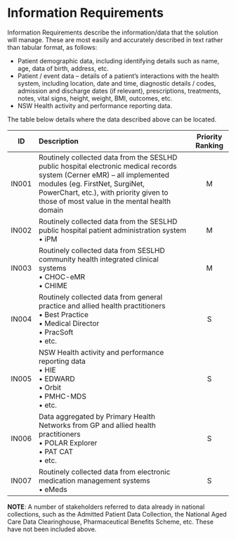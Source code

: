 # Information Requirements

Information Requirements describe the information/data that the solution will manage. These are most easily and accurately described in text rather than tabular format, as follows:

- Patient demographic data, including identifying details such as name, age, data of birth, address, etc.
- Patient / event data – details of a patient’s interactions with the health system, including location, date and time, diagnostic details / codes, admission and discharge dates (if relevant), prescriptions, treatments, notes, vital signs, height, weight, BMI, outcomes, etc.
- NSW Health activity and performance reporting data.

The table below details where the data described above can be located.

|  ID   | Description                                                                                                                                                                                                                                          | Priority Ranking |
| :---: | :--------------------------------------------------------------------------------------------------------------------------------------------------------------------------------------------------------------------------------------------------- | :--------------: |
| IN001 | Routinely collected data from the SESLHD public hospital electronic medical records system (Cerner eMR) – all implemented modules (eg. FirstNet, SurgiNet, PowerChart, etc.), with priority given to those of most value in the mental health domain |        M         |
| IN002 | Routinely collected data from the SESLHD public hospital patient administration system<br/>• iPM                                                                                                                                                     |        M         |
| IN003 | Routinely collected data from SESLHD community health integrated clinical systems <br/>• CHOC-eMR<br/>• CHIME                                                                                                                                        |        M         |
| IN004 | Routinely collected data from general practice and allied health practitioners<br/>• Best Practice<br/>• Medical Director<br/>• PracSoft<br/>• etc.                                                                                                  |        S         |
| IN005 | NSW Health activity and performance reporting data<br/>• HIE<br/>• EDWARD<br/>• Orbit<br/>• PMHC-MDS<br/>• etc.                                                                                                                                      |        S         |
| IN006 | Data aggregated by Primary Health Networks from GP and allied health practitioners<br/>• POLAR Explorer<br/>• PAT CAT<br/>• etc.                                                                                                                     |        S         |
| IN007 | Routinely collected data from electronic medication management systems<br/>• eMeds                                                                                                                                                                   |        S         |

**NOTE**: A number of stakeholders referred to data already in national collections, such as the Admitted Patient Data Collection, the National Aged Care Data Clearinghouse, Pharmaceutical Benefits Scheme, etc. These have not been included above.
